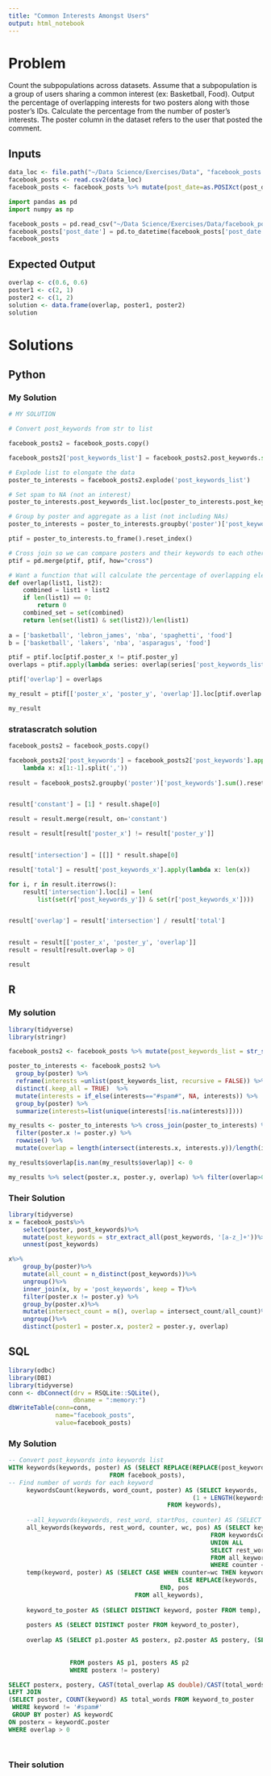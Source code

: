 ```yaml
---
title: "Common Interests Amongst Users"
output: html_notebook
---
```


# Problem
Count the subpopulations across datasets. Assume that a subpopulation is a group of users sharing a common interest (ex: Basketball, Food). Output the percentage of overlapping interests for two posters along with those poster's IDs. Calculate the percentage from the number of poster's interests. The poster column in the dataset refers to the user that posted the comment.

## Inputs

```r

data_loc <- file.path("~/Data Science/Exercises/Data", "facebook_posts.csv")
facebook_posts <- read.csv2(data_loc)
facebook_posts <- facebook_posts %>% mutate(post_date=as.POSIXct(post_date))

```

```python
import pandas as pd
import numpy as np

facebook_posts = pd.read_csv("~/Data Science/Exercises/Data/facebook_posts.csv", sep=";")
facebook_posts['post_date'] = pd.to_datetime(facebook_posts['post_date'])
facebook_posts
```

## Expected Output

```r
overlap <- c(0.6, 0.6)
poster1 <- c(2, 1)
poster2 <- c(1, 2)
solution <- data.frame(overlap, poster1, poster2)
solution
```


# Solutions


## Python

### My Solution

```python
# MY SOLUTION

# Convert post_keywords from str to list

facebook_posts2 = facebook_posts.copy()

facebook_posts2['post_keywords_list'] = facebook_posts2.post_keywords.str[1:-1].str.split(',')

# Explode list to elongate the data
poster_to_interests = facebook_posts2.explode('post_keywords_list')

# Set spam to NA (not an interest)
poster_to_interests.post_keywords_list.loc[poster_to_interests.post_keywords_list == '#spam#'] = pd.NA

# Group by poster and aggregate as a list (not including NAs)
poster_to_interests = poster_to_interests.groupby('poster')['post_keywords_list'].agg(lambda series: list(series.dropna()))

ptif = poster_to_interests.to_frame().reset_index()

# Cross join so we can compare posters and their keywords to each other
ptif = pd.merge(ptif, ptif, how="cross")

# Want a function that will calculate the percentage of overlapping elements between list1 and list2
def overlap(list1, list2):
    combined = list1 + list2
    if len(list1) == 0:
        return 0
    combined_set = set(combined)
    return len(set(list1) & set(list2))/len(list1)
    
a = ['basketball', 'lebron_james', 'nba', 'spaghetti', 'food']
b = ['basketball', 'lakers', 'nba', 'asparagus', 'food']

ptif = ptif.loc[ptif.poster_x != ptif.poster_y]
overlaps = ptif.apply(lambda series: overlap(series['post_keywords_list_x'], series['post_keywords_list_y']), axis=1)

ptif['overlap'] = overlaps

my_result = ptif[['poster_x', 'poster_y', 'overlap']].loc[ptif.overlap > 0]

my_result
```


### stratascratch solution
```python

facebook_posts2 = facebook_posts.copy()

facebook_posts2['post_keywords'] = facebook_posts2['post_keywords'].apply(
    lambda x: x[1:-1].split(','))
    
result = facebook_posts2.groupby('poster')['post_keywords'].sum().reset_index()


result['constant'] = [1] * result.shape[0]

result = result.merge(result, on='constant')

result = result[result['poster_x'] != result['poster_y']]


result['intersection'] = [[]] * result.shape[0]

result['total'] = result['post_keywords_x'].apply(lambda x: len(x))

for i, r in result.iterrows():
    result['intersection'].loc[i] = len(
        list(set(r['post_keywords_y']) & set(r['post_keywords_x'])))


result['overlap'] = result['intersection'] / result['total']


result = result[['poster_x', 'poster_y', 'overlap']]
result = result[result.overlap > 0]

result

```

## R

### My solution

```r
library(tidyverse)
library(stringr)

facebook_posts2 <- facebook_posts %>% mutate(post_keywords_list = str_split(str_sub(post_keywords, 2, -2), ","))

poster_to_interests <- facebook_posts2 %>% 
  group_by(poster) %>% 
  reframe(interests =unlist(post_keywords_list, recursive = FALSE)) %>% 
  distinct(.keep_all = TRUE)  %>% 
  mutate(interests = if_else(interests=="#spam#", NA, interests)) %>% 
  group_by(poster) %>% 
  summarize(interests=list(unique(interests[!is.na(interests)])))

my_results <- poster_to_interests %>% cross_join(poster_to_interests) %>% 
  filter(poster.x != poster.y) %>% 
  rowwise() %>% 
  mutate(overlap = length(intersect(interests.x, interests.y))/length(interests.x))

my_results$overlap[is.nan(my_results$overlap)] <- 0

my_results %>% select(poster.x, poster.y, overlap) %>% filter(overlap>0)


```
### Their Solution

```r

library(tidyverse)
x = facebook_posts%>%
    select(poster, post_keywords)%>%
    mutate(post_keywords = str_extract_all(post_keywords, '[a-z_]+'))%>%
    unnest(post_keywords)

x%>%
    group_by(poster)%>%
    mutate(all_count = n_distinct(post_keywords))%>%
    ungroup()%>%
    inner_join(x, by = 'post_keywords', keep = T)%>%
    filter(poster.x != poster.y) %>%
    group_by(poster.x)%>%
    mutate(intersect_count = n(), overlap = intersect_count/all_count)%>%
    ungroup()%>%
    distinct(poster1 = poster.x, poster2 = poster.y, overlap)


```

## SQL
```r
library(odbc)
library(DBI)
library(tidyverse)
conn <- dbConnect(drv = RSQLite::SQLite(),
                  dbname = ":memory:")
dbWriteTable(conn=conn,
             name="facebook_posts",
             value=facebook_posts)
```


### My Solution

```sql
-- Convert post_keywords into keywords list
WITH keywords(keywords, poster) AS (SELECT REPLACE(REPLACE(post_keywords, ']', ''), '[', ''), poster
                            FROM facebook_posts),
-- Find number of words for each keyword 
     keywordsCount(keywords, word_count, poster) AS (SELECT keywords, 
                                                   (1 + LENGTH(keywords)-LENGTH(REPLACE(keywords, ',', ''))) , poster
                                            FROM keywords),
                                            
     --all_keywords(keywords, rest_word, startPos, counter) AS (SELECT keywords, )
     all_keywords(keywords, rest_word, counter, wc, pos) AS (SELECT keywords, SUBSTRING(keywords, INSTR(keywords, ",")+1), 1, word_count, poster
                                                        FROM keywordsCount
                                                        UNION ALL
                                                        SELECT rest_word, SUBSTRING(rest_word, INSTR(rest_word, ",")+1), counter + 1, wc, pos
                                                        FROM all_keywords, keywordsCount
                                                        WHERE counter < wc ),
     temp(keyword, poster) AS (SELECT CASE WHEN counter=wc THEN keywords
                                               ELSE REPLACE(keywords, ',' || rest_word, '')
                                          END, pos
                                   FROM all_keywords),
                       
     keyword_to_poster AS (SELECT DISTINCT keyword, poster FROM temp),
     
     posters AS (SELECT DISTINCT poster FROM keyword_to_poster),
    
     overlap AS (SELECT p1.poster AS posterx, p2.poster AS postery, (SELECT COUNT(*) FROM (SELECT keyword FROM keyword_to_poster WHERE keyword_to_poster.poster = p1.poster
                                                                                           INTERSECT
                                                                                           SELECT keyword FROM keyword_to_poster WHERE keyword_to_poster.poster = p2.poster)) AS total_overlap
                 FROM posters AS p1, posters AS p2
                 WHERE posterx != postery)

SELECT posterx, postery, CAST(total_overlap AS double)/CAST(total_words AS double) AS overlap  FROM overlap
LEFT JOIN
(SELECT poster, COUNT(keyword) AS total_words FROM keyword_to_poster 
 WHERE keyword != '#spam#'
 GROUP BY poster) AS keywordC
ON posterx = keywordC.poster
WHERE overlap > 0




```


### Their solution
```sql



```

